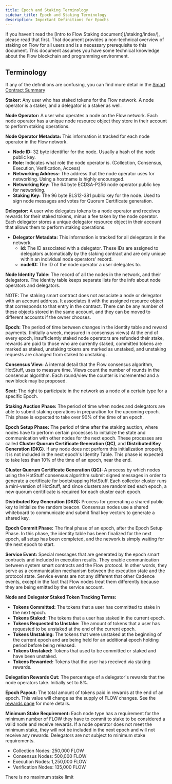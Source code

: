 ```yaml
---
title: Epoch and Staking Terminology
sidebar_title: Epoch and Staking Terminology
description: Important Definitions for Epochs
---
```


<Callout type="warning">
  If you haven't read the [Intro to Flow Staking document](/staking/index/), please read that
  first. That document provides a non-technical overview of staking on Flow for
  all users and is a necessary prerequisite to this document.
</Callout>
<Callout type="warning">
  This document assumes you have some technical knowledge about the Flow
  blockchain and programming environment.
</Callout>

## Terminology

If any of the definitions are confusing, you can find more detail in the [Smart Contract Summary](#Smart-Contract-Summary)

**Staker:** Any user who has staked tokens for the Flow network.
A node operator is a staker, and a delegator is a staker as well.

**Node Operator:** A user who operates a node on the Flow network. Each node operator has a unique node resource
object they store in their account to perform staking operations.

**Node Operator Metadata:** This information is tracked for each node operator in the Flow network.
  - **Node ID:** 32 byte identifier for the node. Usually a hash of the node public key.
  - **Role:** Indicates what role the node operator is. (Collection, Consensus, Execution, Verification, Access)
  - **Networking Address:** The address that the node operator uses for networking. Using a hostname is highly encouraged.
  - **Networking Key:** The 64 byte ECDSA-P256 node operator public key for networking.
  - **Staking Key:** The 96 byte BLS12-381 public key for the node. 
    Used to sign node messages and votes for Quorum Certificate generation.

**Delegator:** A user who delegates tokens to a node operator and receives rewards for their staked tokens, minus a fee
taken by the node operator. Each delegator stores a unique delegator resource object in their account
that allows them to perform staking operations.

- **Delegator Metadata:** This information is tracked for all delegators in the network.
  - **id:** The ID associated with a delegator. These IDs are assigned to delegators automatically
    by the staking contract and are only unique within an individual node operators' record.
  - **nodeID:** The ID of the node operator a user delegates to.

**Node Identity Table:** The record of all the nodes in the network, and their delegators.
The identity table keeps separate lists for the info about node operators and delegators.

<Callout type="warning">
  NOTE: The staking smart contract does not associate a node or delegator with
  an account address. It associates it with the assigned resource object that
  corresponds to that entry in the contract. There can be any number of these
  objects stored in the same account, and they can be moved to different
  accounts if the owner chooses.
</Callout>

**Epoch:** The period of time between changes in the identity table and reward payments. 
(Initially a week, measured in consensus views)
At the end of every epoch, insufficiently staked node operators are refunded their stake,
rewards are paid to those who are currently staked, committed tokens are marked as staked,
unstaking tokens are marked as unstaked, and unstaking requests are changed from staked to unstaking.

**Consensus View:** A internal detail that the Flow consensus algorithm, HotStuff, uses to measure time.
Views count the number of rounds in the consensus algorithm. Each round/view the counter is incremented and a new block may be proposed.

**Seat:** The right to participate in the network as a node of a certain type for a specific Epoch.

**Staking Auction Phase:** The period of time when nodes and delegators are able to submit staking operations
in preparation for the upcoming epoch. This phase is expected to take over 90% of the time of an epoch.

**Epoch Setup Phase:** The period of time after the staking auction, where nodes have to perform certain processes
to initialize the state and communication with other nodes for the next epoch.
These processes are called **Cluster Quorum Certificate Generation (QC)**, and **Distributed Key Generation (DKG)**.
If any node does not perform this initialization properly, it is not included in the next epoch's Identity Table.
This phase is expected to take less than 10% of the time of an epoch, near the end.

**Cluster Quorum Certificate Generation (QC):** A process by which nodes using the HotStuff consensus algorithm
submit signed messages in order to generate a certificate for bootstrapping HotStuff. Each collector cluster runs
a mini-version of HotStuff, and since clusters are randomized each epoch, a new quorum ceritificate is required
for each cluster each epoch.

**Distributed Key Generation (DKG):** Process for generating a shared public key to initialize the random beacon.
Consensus nodes use a shared whiteboard to communicate and submit final key vectors to generate a shared key.

**Epoch Commit Phase:** The final phase of an epoch, after the Epoch Setup Phase. In this phase, the identity table
has been finalized for the next epoch, all setup has been completed, and the network
is simply waiting for the next epoch to start.

**Service Event:** Special messages that are generated by the epoch smart contracts and included in execution results.
They enable communication between system smart contracts and the Flow protocol.
In other words, they serve as a communication mechanism between the execution state and the protocol state.
Service events are not any different that other Cadence events, except in the fact that
Flow nodes treat them differently because they are being emitted by the service account.

**Node and Delegator Staked Token Tracking Terms:**
  - **Tokens Committed:** The tokens that a user has committed to stake in the next epoch.
  - **Tokens Staked:** The tokens that a user has staked in the current epoch.
  - **Tokens Requested to Unstake:** The amount of tokens that a user has requested to be unstaked
    at the end of the current epoch.
  - **Tokens Unstaking:** The tokens that were unstaked at the beginning of the current epoch and
    are being held for an additional epoch holding period before being released.
  - **Tokens Unstaked:** Tokens that used to be committed or staked and have been unstaked.
  - **Tokens Rewarded:** Tokens that the user has received via staking rewards.


**Delegation Rewards Cut:** The percentage of a delegator's rewards that the node operators take. Initially set to 8%.

**Epoch Payout:** The total amount of tokens paid in rewards at the end of an epoch.
This value will change as the supply of FLOW changes. See the [rewards page](../rewards) for more details.

**Minimum Stake Requirement:** Each node type has a requirement for the minimum number of FLOW
they have to commit to stake to be considered a valid node and receive rewards. If a node operator
does not meet the minimum stake, they will not be included in the next epoch and will not receive any rewards.
Delegators are not subject to minimum stake requirements.

- Collection Nodes: 250,000 FLOW
- Consensus Nodes: 500,000 FLOW
- Execution Nodes: 1,250,000 FLOW
- Verification Nodes: 135,000 FLOW

There is no maximum stake limit

